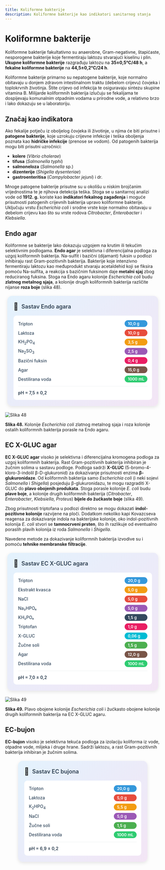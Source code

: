 ```yaml
---
title: Koliformne bakterije
description: Koliformne bakterije kao indikatori sanitarnog stanja
---
```


# Koliformne bakterije

Koliformne bakterije fakultativno su anaerobne, Gram-negativne, štapićaste, nesporogene bakterije koje fermentiraju laktozu stvarajući kiselinu i plin. **Ukupne koliformne bakterije** razgrađuju laktozu na **35±0,5°C/48 h**, a **fekalne koliformne bakterije** na **44,5±0,2°C/24 h**.

Koliformne bakterije primarno su nepatogene bakterije, koje normalno obitavaju u donjem zdravom intestinalnom traktu (debelom crijevu) čovjeka i toplokrvnih životinja. Štite crijevo od infekcija te osiguravaju sintezu skupine vitamina B. Milijarde koliformnih bakterija izlučuju se fekalijama te dospijevaju komunalnim otpadnim vodama u prirodne vode, a relativno brzo i lako dokazuju se u laboratoriju.

## Značaj kao indikatora

Ako fekalije potječu iz oboljelog čovjeka ili životinje, u njima će biti prisutne i **patogene bakterije**, koje uzrokuju crijevne infekcije i teška oboljenja poznata kao **hidričke infekcije** (prenose se vodom). Od patogenih bakterija mogu biti prisutni uzročnici:

- **kolere** (*Vibrio cholerae*)
- **tifusa** (*Salmonella typhi*)
- **salmoneloza** (*Salmonella* sp.)
- **dizenterije** (*Shigella dysenteriae*)
- **gastroenteritisa** (*Campylobacter jejuni*) i dr.

Mnoge patogene bakterije prisutne su u okolišu u niskim brojčanim vrijednostima te je njihova detekcija teška. Stoga se u sanitarnoj analizi vode od **1912. g.** koriste kao **indikatori fekalnog zagađenja** i moguće prisutnosti patogenih crijevnih bakterija upravo koliformne bakterije. Uključuju vrstu *Escherichia coli* i srodne vrste koje normalno obitavaju u debelom crijevu kao što su vrste rodova *Citrobacter*, *Enterobacter* i *Klebsiella*.

## Endo agar

Koliformne se bakterije lako dokazuju uzgojem na krutim ili tekućim selektivnim podlogama. **Endo agar** je selektivna i diferencijalna podloga za uzgoj koliformnih bakterija. Na-sulfit i bazični (dijamant) fuksin u podlozi inhibiraju rast Gram-pozitivnih bakterija. Bakterije koje intenzivno fermentiraju laktozu kao međuprodukt stvaraju acetaldehid koji se fiksira pomoću Na-sulfita, a reakcija s bazičnim fuksinom daje **metalni sjaj** zbog reduciranog fuksina. Stoga na Endo agaru kolonije *Escherichia coli* budu **zlatnog metalnog sjaja**, a kolonije drugih koliformnih bakterija različite nijanse **roza boje** (slika 48).

<div style="max-width: 450px; background: linear-gradient(135deg, #e3f2fd 0%, #f3e5f5 100%); border-radius: 15px; padding: 20px; box-shadow: 0 4px 12px rgba(0,0,0,0.1); margin: 20px auto;">
  <div style="display: flex; align-items: center; margin-bottom: 15px;">
    <span style="font-size: 24px; margin-right: 10px;">🧫</span>
    <h3 style="margin: 0; color: #2c3e50; font-weight: 600; font-size: 18px;">Sastav Endo agara</h3>
  </div>
  <div style="background: white; border-radius: 10px; padding: 15px;">
    <div style="display: grid; grid-template-columns: minmax(0, 1fr) auto; gap: 8px 15px; align-items: center;">
      <span style="font-weight: 500; color: #34495e; font-size: 14px;">Tripton</span>
      <span style="background: #3498db; color: white; padding: 3px 10px; border-radius: 15px; font-size: 13px; font-weight: 600;">10,0 g</span>
      <span style="font-weight: 500; color: #34495e; font-size: 14px;">Laktoza</span>
      <span style="background: #e74c3c; color: white; padding: 3px 10px; border-radius: 15px; font-size: 13px; font-weight: 600;">10,0 g</span>
      <span style="font-weight: 500; color: #34495e; font-size: 14px;">KH<sub>2</sub>PO<sub>4</sub></span>
      <span style="background: #f39c12; color: white; padding: 3px 10px; border-radius: 15px; font-size: 13px; font-weight: 600;">3,5 g</span>
      <span style="font-weight: 500; color: #34495e; font-size: 14px;">Na<sub>2</sub>SO<sub>3</sub></span>
      <span style="background: #9b59b6; color: white; padding: 3px 10px; border-radius: 15px; font-size: 13px; font-weight: 600;">2,5 g</span>
      <span style="font-weight: 500; color: #34495e; font-size: 14px;">Bazični fuksin</span>
      <span style="background: #e91e63; color: white; padding: 3px 10px; border-radius: 15px; font-size: 13px; font-weight: 600;">0,4 g</span>
      <span style="font-weight: 500; color: #34495e; font-size: 14px;">Agar</span>
      <span style="background: #795548; color: white; padding: 3px 10px; border-radius: 15px; font-size: 13px; font-weight: 600;">15,0 g</span>
      <span style="font-weight: 500; color: #34495e; font-size: 14px;">Destilirana voda</span>
      <span style="background: #2ecc71; color: white; padding: 3px 10px; border-radius: 15px; font-size: 13px; font-weight: 600;">1000 mL</span>
    </div>
    <div style="margin-top: 12px; padding-top: 12px; border-top: 1px solid #ecf0f1;">
      <span style="font-weight: 600; color: #2c3e50; font-size: 14px;">pH = 7,5 ± 0,2</span>
    </div>
  </div>
</div>

![Slika 48](/Images/slika48.jpg)

**Slika 48.** Kolonije *Escherichia coli* zlatnog metalnog sjaja i roza kolonije ostalih koliformnih bakterija porasle na Endo agaru.

## EC X-GLUC agar

**EC X-GLUC agar** visoko je selektivna i diferencijalna kromogena podloga za uzgoj koliformnih bakterija. Rast Gram-pozitivnih bakterija inhibiran je žučnim solima u sastavu podloge. Podloga sadrži **X-GLUC** (5-bromo-4-kloro-3-indolil β-D-glukuronid) za dokazivanje prisutnosti enzima **β-glukuronidaze**. Od koliformnih bakterija samo *Escherichia coli* (i neki sojevi *Salmonella* i *Shigella*) posjeduju β-glukuronidazu, te mogu razgraditi X-GLUC do **plavo obojenih produkata**. Stoga porasle kolonije *E. coli* budu **plave boje**, a kolonije drugih koliformnih bakterija (*Citrobacter*, *Enterobacter*, *Klebsiella*, *Proteus*) **bijele do žućkaste boje** (slika 49).

Zbog prisutnosti triptofana u podlozi direktno se mogu dokazati **indol-pozitivne kolonije** razvijene na ploči. Dodatkom nekoliko kapi Kovazcseva reagensa za dokazivanje indola na bakterijske kolonije, oko indol-pozitivnih kolonija *E. coli* stvori se **tamnocrveni prsten**, što ih razlikuje od eventualno poraslih plavih kolonija iz roda *Salmonella* i *Shigella*.

Navedene metode za dokazivanje koliformnih bakterija izvodive su i pomoću **tehnike membranske filtracije**.

<div style="max-width: 450px; background: linear-gradient(135deg, #e3f2fd 0%, #f3e5f5 100%); border-radius: 15px; padding: 20px; box-shadow: 0 4px 12px rgba(0,0,0,0.1); margin: 20px auto;">
  <div style="display: flex; align-items: center; margin-bottom: 15px;">
    <span style="font-size: 24px; margin-right: 10px;">🧫</span>
    <h3 style="margin: 0; color: #2c3e50; font-weight: 600; font-size: 18px;">Sastav EC X-GLUC agara</h3>
  </div>
  <div style="background: white; border-radius: 10px; padding: 15px;">
    <div style="display: grid; grid-template-columns: minmax(0, 1fr) auto; gap: 8px 15px; align-items: center;">
      <span style="font-weight: 500; color: #34495e; font-size: 14px;">Tripton</span>
      <span style="background: #3498db; color: white; padding: 3px 10px; border-radius: 15px; font-size: 13px; font-weight: 600;">20,0 g</span>
      <span style="font-weight: 500; color: #34495e; font-size: 14px;">Ekstrakt kvasca</span>
      <span style="background: #f39c12; color: white; padding: 3px 10px; border-radius: 15px; font-size: 13px; font-weight: 600;">5,0 g</span>
      <span style="font-weight: 500; color: #34495e; font-size: 14px;">NaCl</span>
      <span style="background: #e74c3c; color: white; padding: 3px 10px; border-radius: 15px; font-size: 13px; font-weight: 600;">5,0 g</span>
      <span style="font-weight: 500; color: #34495e; font-size: 14px;">Na₂HPO₄</span>
      <span style="background: #9b59b6; color: white; padding: 3px 10px; border-radius: 15px; font-size: 13px; font-weight: 600;">5,0 g</span>
      <span style="font-weight: 500; color: #34495e; font-size: 14px;">KH₂PO₄</span>
      <span style="background: #34495e; color: white; padding: 3px 10px; border-radius: 15px; font-size: 13px; font-weight: 600;">1,5 g</span>
      <span style="font-weight: 500; color: #34495e; font-size: 14px;">Triptofan</span>
      <span style="background: #e91e63; color: white; padding: 3px 10px; border-radius: 15px; font-size: 13px; font-weight: 600;">1,0 g</span>
      <span style="font-weight: 500; color: #34495e; font-size: 14px;">X-GLUC</span>
      <span style="background: #00bcd4; color: white; padding: 3px 10px; border-radius: 15px; font-size: 13px; font-weight: 600;">0,06 g</span>
      <span style="font-weight: 500; color: #34495e; font-size: 14px;">Žučne soli</span>
      <span style="background: #4caf50; color: white; padding: 3px 10px; border-radius: 15px; font-size: 13px; font-weight: 600;">1,5 g</span>
      <span style="font-weight: 500; color: #34495e; font-size: 14px;">Agar</span>
      <span style="background: #795548; color: white; padding: 3px 10px; border-radius: 15px; font-size: 13px; font-weight: 600;">12,0 g</span>
      <span style="font-weight: 500; color: #34495e; font-size: 14px;">Destilirana voda</span>
      <span style="background: #2ecc71; color: white; padding: 3px 10px; border-radius: 15px; font-size: 13px; font-weight: 600;">1000 mL</span>
    </div>
    <div style="margin-top: 12px; padding-top: 12px; border-top: 1px solid #ecf0f1;">
      <span style="font-weight: 600; color: #2c3e50; font-size: 14px;">pH = 7,0 ± 0,2</span>
    </div>
  </div>
</div>

![Slika 49](/Images/slika49.jpg)

**Slika 49.** Plavo obojene kolonije *Escherichia coli* i žućkasto obojene kolonije drugih koliformnih bakterija na EC X-GLUC agaru.

## EC-bujon

**EC-bujon** visoko je selektivna tekuća podloga za izolaciju koliforma iz vode, otpadne vode, mlijeka i druge hrane. Sadrži laktozu, a rast Gram-pozitivnih bakterija inhibiran je žučnim solima.

<div style="max-width: 380px; background: linear-gradient(135deg, #e3f2fd 0%, #f3e5f5 100%); border-radius: 15px; padding: 20px; box-shadow: 0 4px 12px rgba(0,0,0,0.1); margin: 20px auto;">
  <div style="display: flex; align-items: center; margin-bottom: 15px;">
    <span style="font-size: 24px; margin-right: 10px;">🧪</span>
    <h3 style="margin: 0; color: #2c3e50; font-weight: 600; font-size: 18px;">Sastav EC bujona</h3>
  </div>
  <div style="background: white; border-radius: 10px; padding: 15px;">
    <div style="display: grid; grid-template-columns: minmax(0, 1fr) auto; gap: 8px 15px; align-items: center;">
      <span style="font-weight: 500; color: #34495e; font-size: 14px;">Tripton</span>
      <span style="background: #3498db; color: white; padding: 3px 10px; border-radius: 15px; font-size: 13px; font-weight: 600;">20,0 g</span>
      <span style="font-weight: 500; color: #34495e; font-size: 14px;">Laktoza</span>
      <span style="background: #e74c3c; color: white; padding: 3px 10px; border-radius: 15px; font-size: 13px; font-weight: 600;">5,0 g</span>
      <span style="font-weight: 500; color: #34495e; font-size: 14px;">K<sub>2</sub>HPO<sub>4</sub></span>
      <span style="background: #f39c12; color: white; padding: 3px 10px; border-radius: 15px; font-size: 13px; font-weight: 600;">5,5 g</span>
      <span style="font-weight: 500; color: #34495e; font-size: 14px;">NaCl</span>
      <span style="background: #9b59b6; color: white; padding: 3px 10px; border-radius: 15px; font-size: 13px; font-weight: 600;">5,0 g</span>
      <span style="font-weight: 500; color: #34495e; font-size: 14px;">Žučne soli</span>
      <span style="background: #4caf50; color: white; padding: 3px 10px; border-radius: 15px; font-size: 13px; font-weight: 600;">1,5 g</span>
      <span style="font-weight: 500; color: #34495e; font-size: 14px;">Destilirana voda</span>
      <span style="background: #2ecc71; color: white; padding: 3px 10px; border-radius: 15px; font-size: 13px; font-weight: 600;">1000 mL</span>
    </div>
    <div style="margin-top: 12px; padding-top: 12px; border-top: 1px solid #ecf0f1;">
      <span style="font-weight: 600; color: #2c3e50; font-size: 14px;">pH = 6,9 ± 0,2</span>
    </div>
  </div>
</div>